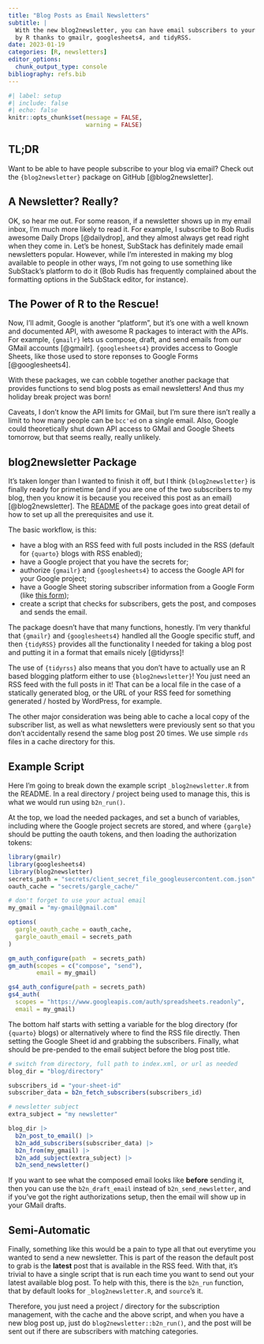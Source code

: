 ```yaml
---
title: "Blog Posts as Email Newsletters"
subtitle: |
  With the new blog2newsletter, you can have email subscribers to your blog controlled
  by R thanks to gmailr, googlesheets4, and tidyRSS.
date: 2023-01-19
categories: [R, newsletters]
editor_options: 
  chunk_output_type: console
bibliography: refs.bib
---
```


```r
#| label: setup
#| include: false
#| echo: false
knitr::opts_chunk$set(message = FALSE,
                      warning = FALSE)

```

## TL;DR

Want to be able to have people subscribe to your blog via email?
Check out the `{blog2newsletter}` package on GitHub [@blog2newsletter].

## A Newsletter? Really?

OK, so hear me out.
For some reason, if a newsletter shows up in my email inbox, I'm much more likely to read it.
For example, I subscribe to Bob Rudis awesome Daily Drops [@dailydrop], and they almost always get read right when they come in.
Let's be honest, SubStack has definitely made email newsletters popular.
However, while I'm interested in making my blog available to people in other ways, I'm not going to use something like SubStack's platform to do it (Bob Rudis has frequently complained about the formatting options in the SubStack editor, for instance).

## The Power of R to the Rescue!

Now, I'll admit, Google is another "platform", but it's one with a well known and documented API, with awesome R packages to interact with the APIs.
For example, `{gmailr}` lets us compose, draft, and send emails from our GMail accounts [@gmailr].
`{googlesheets4}` provides access to Google Sheets, like those used to store reponses to Google Forms [@googlesheets4].

With these packages, we can cobble together another package that provides functions to send blog posts as email newsletters!
And thus my holiday break project was born!

Caveats, I don't know the API limits for GMail, but I'm sure there isn't really a limit to how many people can be `bcc'ed` on a single email.
Also, Google could theoretically shut down API access to GMail and Google Sheets tomorrow, but that seems really, really unlikely.

## blog2newsletter Package

It's taken longer than I wanted to finish it off, but I think `{blog2newsletter}` is finally ready for primetime (and if you are one of the two subscribers to my blog, then you know it is because you received this post as an email) [@blog2newsletter].
The [README](https://rmflight.github.io/blog2newsletter/) of the package goes into great detail of how to set up all the prerequisites and use it.

The basic workflow, is this:

* have a blog with an RSS feed with full posts included in the RSS (default for `{quarto}` blogs with RSS enabled);
* have a Google project that you have the secrets for;
* authorize `{gmailr}` and `{googlesheets4}` to access the Google API for your Google project;
* have a Google Sheet storing subscriber information from a Google Form (like [this form](https://forms.gle/yEJ8gdzPHLQUmzpdA));
* create a script that checks for subscribers, gets the post, and composes and sends the email.

The package doesn't have that many functions, honestly.
I'm very thankful that `{gmailr}` and `{googlesheets4}` handled all the Google specific stuff, and then `{tidyRSS}` provides all the functionality I needed for taking a blog post and putting it in a format that emails nicely [@tidyrss]!

The use of `{tidyrss}` also means that you don't have to actually use an R based blogging platform either to use `{blog2newsletter}`!
You just need an RSS feed with the full posts in it!
That can be a local file in the case of a statically generated blog, or the URL of your RSS feed for something generated / hosted by WordPress, for example.

The other major consideration was being able to cache a local copy of the subscriber list, as well as what newsletters were previously sent so that you don't accidentally resend the same blog post 20 times.
We use simple `rds` files in a cache directory for this.

## Example Script

Here I'm going to break down the example script `_blog2newsletter.R` from the README.
In a real directory / project being used to manage this, this is what we would run using `b2n_run()`.

At the top, we load the needed packages, and set a bunch of variables, including where the Google project secrets are stored, and where `{gargle}` should be putting the oauth tokens, and then loading the authorization tokens:

```r
library(gmailr)
library(googlesheets4)
library(blog2newsletter)
secrets_path = "secrets/client_secret_file_googleusercontent.com.json"
oauth_cache = "secrets/gargle_cache/"

# don't forget to use your actual email
my_gmail = "my-gmail@gmail.com"

options(
  gargle_oauth_cache = oauth_cache,
  gargle_oauth_email = secrets_path
)

gm_auth_configure(path  = secrets_path)
gm_auth(scopes = c("compose", "send"), 
        email = my_gmail)

gs4_auth_configure(path = secrets_path)
gs4_auth(
  scopes = "https://www.googleapis.com/auth/spreadsheets.readonly",
  email = my_gmail)
```

The bottom half starts with setting a variable for the blog directory (for `{quarto}` blogs) or alternatively where to find the RSS file directly.
Then setting the Google Sheet id and grabbing the subscribers.
Finally, what should be pre-pended to the email subject before the blog post title.

```r
# switch from directory, full path to index.xml, or url as needed
blog_dir = "blog/directory"

subscribers_id = "your-sheet-id"
subscriber_data = b2n_fetch_subscribers(subscribers_id)

# newsletter subject
extra_subject = "my newsletter"

blog_dir |>
  b2n_post_to_email() |>
  b2n_add_subscribers(subscriber_data) |>
  b2n_from(my_gmail) |>
  b2n_add_subject(extra_subject) |>
  b2n_send_newsletter()
```

If you want to see what the composed email looks like **before** sending it, then you can use the `b2n_draft_email` instead of `b2n_send_newsletter`, and if you've got the right authorizations setup, then the email will show up in your GMail drafts.

## Semi-Automatic

Finally, something like this would be a pain to type all that out everytime you wanted to send a new newsletter.
This is part of the reason the default post to grab is the **latest** post that is available in the RSS feed.
With that, it's trivial to have a single script that is run each time you want to send out your latest available blog post.
To help with this, there is the `b2n_run` function, that by default looks for `_blog2newsletter.R`, and `source`'s it.

Therefore, you just need a project / directory for the subscription management, with the cache and the above script, and when you have a new blog post up, just do `blog2newsletter::b2n_run()`, and the post will be sent out if there are subscribers with matching categories.
